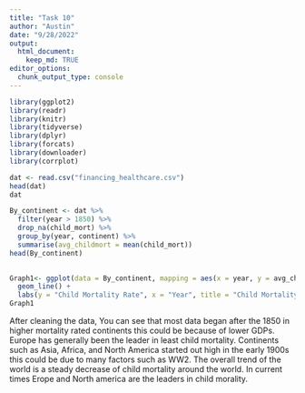 ```yaml
---
title: "Task 10"
author: "Austin"
date: "9/28/2022"
output: 
  html_document:
    keep_md: TRUE
editor_options: 
  chunk_output_type: console
---
```


```r
library(ggplot2)
library(readr)
library(knitr)
library(tidyverse)
library(dplyr)
library(forcats)
library(downloader)
library(corrplot)
```


```r
dat <- read.csv("financing_healthcare.csv")
head(dat)
dat

```

```r

By_continent <- dat %>%
  filter(year > 1850) %>%
  drop_na(child_mort) %>%
  group_by(year, continent) %>%
  summarise(avg_childmort = mean(child_mort))
head(By_continent)

  
Graph1<- ggplot(data = By_continent, mapping = aes(x = year, y = avg_childmort, color = continent)) +
  geom_line() +
  labs(y = "Child Mortality Rate", x = "Year", title = "Child Mortality Rate of Over Time by continent")
Graph1

```
After cleaning the data, You can see that most data began after the 1850 in higher mortality rated continents this could be because of lower GDPs. Europe has generally been the leader in least child mortality. Continents such as Asia, Africa, and North America started out high in the early 1900s this could be due to many factors such as WW2. The overall trend of the world is a steady decrease of child mortality around the world. In current times Erope and North america are the leaders in child morality.

